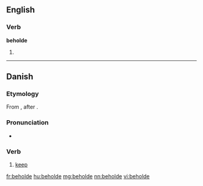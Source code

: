 ==English==

===Verb===
'''beholde'''

# {{obsolete spelling of|behold}}

----

==Danish==

===Etymology===
From {{prefix|be|holde|gloss2=to hold|lang=da}}, after {{etyl|gml|da}} {{term|beholden|lang=gml}}.

===Pronunciation===
* {{IPA|[b̥eˈhʌlˀə]|lang=da}}

===Verb===
{{da-verb|behold|beholde|beholder|beholdt|har|beholdt}}

# [[keep]]

[[fr:beholde]]
[[hu:beholde]]
[[mg:beholde]]
[[nn:beholde]]
[[vi:beholde]]